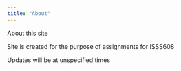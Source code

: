 ```yaml
---
title: "About"
---
```


About this site

Site is created for the purpose of assignments for ISSS608

Updates will be at unspecified times
